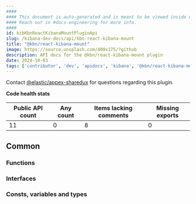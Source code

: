 ```yaml
---
####
#### This document is auto-generated and is meant to be viewed inside our experimental, new docs system.
#### Reach out in #docs-engineering for more info.
####
id: kibKbnReactKibanaMountPluginApi
slug: /kibana-dev-docs/api/kbn-react-kibana-mount
title: "@kbn/react-kibana-mount"
image: https://source.unsplash.com/400x175/?github
description: API docs for the @kbn/react-kibana-mount plugin
date: 2024-10-03
tags: ['contributor', 'dev', 'apidocs', 'kibana', '@kbn/react-kibana-mount']
---
```




Contact [@elastic/appex-sharedux](https://github.com/orgs/elastic/teams/appex-sharedux) for questions regarding this plugin.

**Code health stats**

| Public API count  | Any count | Items lacking comments | Missing exports |
|-------------------|-----------|------------------------|-----------------|
| 11 | 0 | 8 | 0 |

## Common

### Functions
<DocDefinitionList data={kbnReactKibanaMountObj.common.functions}/>

### Interfaces
<DocDefinitionList data={kbnReactKibanaMountObj.common.interfaces}/>

### Consts, variables and types
<DocDefinitionList data={kbnReactKibanaMountObj.common.misc}/>

